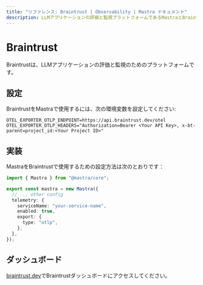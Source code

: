 ```yaml
---
title: "リファレンス: Braintrust | Observability | Mastra ドキュメント"
description: LLMアプリケーションの評価と監視プラットフォームであるMastraとBraintrustを統合するためのドキュメント。
---
```


# Braintrust

Braintrustは、LLMアプリケーションの評価と監視のためのプラットフォームです。

## 設定

BraintrustをMastraで使用するには、次の環境変数を設定してください:

```env
OTEL_EXPORTER_OTLP_ENDPOINT=https://api.braintrust.dev/otel
OTEL_EXPORTER_OTLP_HEADERS="Authorization=Bearer <Your API Key>, x-bt-parent=project_id:<Your Project ID>"
```

## 実装

MastraをBraintrustで使用するための設定方法は次のとおりです：

```typescript
import { Mastra } from "@mastra/core";

export const mastra = new Mastra({
  // ... other config
  telemetry: {
    serviceName: "your-service-name",
    enabled: true,
    export: {
      type: "otlp",
    },
  },
});
```

## ダッシュボード

[braintrust.dev](https://www.braintrust.dev/)でBraintrustダッシュボードにアクセスしてください。
